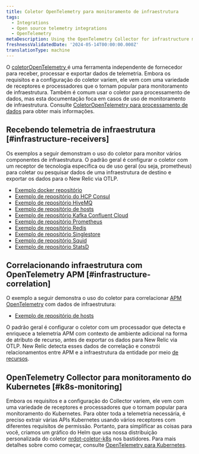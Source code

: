 ```yaml
---
title: Coletor OpenTelemetry para monitoramento de infraestrutura
tags:
  - Integrations
  - Open source telemetry integrations
  - OpenTelemetry
metaDescription: Using the OpenTelemetry Collector for infrastructure monitoring
freshnessValidatedDate: '2024-05-14T00:00:00.000Z'
translationType: machine
---
```


O [coletorOpenTelemetry ](https://opentelemetry.io/docs/collector/)é uma ferramenta independente de fornecedor para receber, processar e exportar dados de telemetria. Embora os requisitos e a configuração do coletor variem, ele vem com uma variedade de receptores e processadores que o tornam popular para monitoramento de infraestrutura. Também é comum usar o coletor para processamento de dados, mas esta documentação foca em casos de uso de monitoramento de infraestrutura. Consulte [ColetorOpenTelemetry para processamento de dados](/docs/opentelemetry/get-started/collector-processing/opentelemetry-collector-processing-intro) para obter mais informações.

## Recebendo telemetria de infraestrutura [#infrastructure-receivers]

Os exemplos a seguir demonstram o uso do coletor para monitor vários componentes de infraestrutura. O padrão geral é configurar o coletor com um receptor de tecnologia específica ou de uso geral (ou seja, prometheus) para coletar ou pesquisar dados de uma infraestrutura de destino e exportar os dados para o New Relic via OTLP.

* [Exemplo docker repositório](https://github.com/newrelic/newrelic-opentelemetry-examples/tree/main/other-examples/collector/docker)
* [Exemplo de repositório do HCP Consul](https://github.com/newrelic/newrelic-opentelemetry-examples/tree/main/other-examples/collector/hcp-consul)
* [Exemplo de repositório HiveMQ](https://github.com/newrelic/newrelic-opentelemetry-examples/tree/main/other-examples/collector/hivemq)
* [Exemplo de repositório de hosts](https://github.com/newrelic/newrelic-opentelemetry-examples/tree/main/other-examples/collector/host-monitoring)
* [Exemplo de repositório Kafka Confluent Cloud](https://github.com/newrelic/newrelic-opentelemetry-examples/tree/main/other-examples/collector/confluentcloud)
* [Exemplo de repositório Prometheus](https://github.com/newrelic/newrelic-opentelemetry-examples/tree/main/other-examples/collector/prometheus)
* [Exemplo de repositório Redis](https://github.com/newrelic/newrelic-opentelemetry-examples/tree/main/other-examples/collector/redis)
* [Exemplo de repositório Singlestore](https://github.com/newrelic/newrelic-opentelemetry-examples/tree/main/other-examples/collector/singlestore)
* [Exemplo de repositório Squid](https://github.com/newrelic/newrelic-opentelemetry-examples/tree/main/other-examples/collector/squid)
* [Exemplo de repositório StatsD](https://github.com/newrelic/newrelic-opentelemetry-examples/tree/main/other-examples/collector/statsd)

## Correlacionando infraestrutura com OpenTelemetry APM [#infrastructure-correlation]

O exemplo a seguir demonstra o uso do coletor para correlacionar [APM OpenTelemetry](/docs/opentelemetry/get-started/apm-monitoring/opentelemetry-apm-intro) com dados de infraestrutura:

* [Exemplo de repositório de hosts](https://github.com/newrelic/newrelic-opentelemetry-examples/tree/main/other-examples/collector/host-monitoring)

O padrão geral é configurar o coletor com um processador que detecta e enriquece a telemetria APM com contexto de ambiente adicional na forma de atributo de recurso, antes de exportar os dados para New Relic via OTLP. New Relic detecta esses dados de correlação e constrói relacionamentos entre APM e a infraestrutura da entidade por meio [de recursos](/docs/opentelemetry/best-practices/opentelemetry-best-practices-resources).

## OpenTelemetry Collector para monitoramento do Kubernetes [#k8s-monitoring]

Embora os requisitos e a configuração do Collector variem, ele vem com uma variedade de receptores e processadores que o tornam popular para monitoramento do Kubernetes. Para obter toda a telemetria necessária, é preciso extrair várias APIs Kubernetes usando vários receptores com diferentes requisitos de permissão. Portanto, para simplificar as coisas para você, criamos um gráfico do Helm que usa nossa distribuição personalizada do coletor [nrdot-coletor-k8s](https://github.com/newrelic/nrdot-collector-releases/tree/main/distributions/nrdot-collector-k8s) nos bastidores. Para mais detalhes sobre como começar, consulte [OpenTelemetry para Kubernetes](/docs/kubernetes-pixie/kubernetes-integration/installation/k8s-otel/).